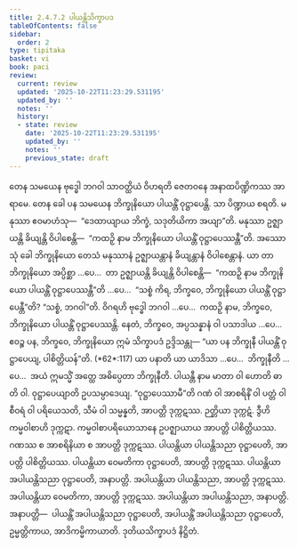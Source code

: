 ```yaml
---
title: 2.4.7.2 ပါယန္တိသိက္ခာပဒ
tableOfContents: false
sidebar:
  order: 2
type: tipitaka
basket: vi
book: paci
review:
  current: review
  updated: '2025-10-22T11:23:29.531195'
  updated_by: ''
  notes: ''
  history:
  - state: review
    date: '2025-10-22T11:23:29.531195'
    updated_by: ''
    notes: ''
    previous_state: draft
---
```



<ReviewStatus review={frontmatter.review} showDetails={true} />

<HypothesisAnnotation frontmatter={frontmatter} />

<DynamicBreadcrumb />

<Division number="1072" book="paci" e="ch" v="2" p="418">

<Paragraph number="3191" book="paci">
တေန သမယေန ဗုဒ္ဓေါ ဘဂဝါ သာဝတ္ထိယံ ဝိဟရတိ ဇေတဝနေ အနာထပိဏ္ဍိကဿ အာရာမေ. တေန ခေါ ပန သမယေန ဘိက္ခုနိယော ပါယန္တိံ ဝုဋ္ဌာပေန္တိ. သာ ပိဏ္ဍာယ စရတိ. မနုဿာ ဧဝမာဟံသု—  “ဒေထာယျာယ ဘိက္ခံ, သဒုတိယိကာ အယျာ”တိ. မနုဿာ ဥဇ္ဈာယန္တိ ခိယျန္တိ ဝိပါစေန္တိ—  “ကထဉှိ နာမ ဘိက္ခုနိယော ပါယန္တိံ ဝုဋ္ဌာပေဿန္တီ”တိ.
</Paragraph>

<Paragraph number="3192" book="paci">
အဿောသုံ ခေါ ဘိက္ခုနိယော တေသံ မနုဿာနံ ဥဇ္ဈာယန္တာနံ ခိယျန္တာနံ ဝိပါစေန္တာနံ. ယာ တာ ဘိက္ခုနိယော အပ္ပိစ္ဆာ …ပေ…  တာ ဥဇ္ဈာယန္တိ ခိယျန္တိ ဝိပါစေန္တိ—  “ကထဉှိ နာမ ဘိက္ခုနိယော ပါယန္တိံ ဝုဋ္ဌာပေဿန္တီ”တိ …ပေ…  “သစ္စံ ကိရ, ဘိက္ခဝေ, ဘိက္ခုနိယော ပါယန္တိံ ဝုဋ္ဌာပေန္တီ”တိ? “သစ္စံ, ဘဂဝါ”တိ. ဝိဂရဟိ ဗုဒ္ဓေါ ဘဂဝါ …ပေ…  ကထဉှိ နာမ, ဘိက္ခဝေ, ဘိက္ခုနိယော ပါယန္တိံ ဝုဋ္ဌာပေဿန္တိ. နေတံ, ဘိက္ခဝေ, အပ္ပသန္နာနံ ဝါ ပသာဒါယ …ပေ…  ဧဝဉ္စ ပန, ဘိက္ခဝေ, ဘိက္ခုနိယော ဣမံ သိက္ခာပဒံ ဥဒ္ဒိသန္တု—
</Paragraph>

</Division>
<Division number="1073" book="paci" e="ch" v="2" p="418">

<Paragraph number="3193" book="paci">
<Emphasis>“ယာ ပန ဘိက္ခုနီ ပါယန္တိံ ဝုဋ္ဌာပေယျ, ပါစိတ္တိယန်”</Emphasis>တိ. (*62*:<Emphasis>117</Emphasis>)
</Paragraph>

</Division>
<Division number="1074" book="paci" e="ch" v="2" p="418">

<Paragraph number="3194" book="paci">
<Emphasis>ယာ ပနာ</Emphasis>တိ ယာ ယာဒိသာ …ပေ…  <Emphasis>ဘိက္ခုနီ</Emphasis>တိ …ပေ…  အယံ ဣမသ္မိံ အတ္ထေ အဓိပ္ပေတာ ဘိက္ခုနီတိ.
</Paragraph>

<Paragraph number="3195" book="paci">
<Emphasis>ပါယန္တီ</Emphasis> နာမ မာတာ ဝါ ဟောတိ ဓာတိ ဝါ.
</Paragraph>

<Paragraph number="3196" book="paci">
<Emphasis>ဝုဋ္ဌာပေယျာ</Emphasis>တိ ဥပသမ္ပာဒေယျ.
</Paragraph>

<Paragraph number="3197" book="paci">
“ဝုဋ္ဌာပေဿာမီ”တိ ဂဏံ ဝါ အာစရိနိံ ဝါ ပတ္တံ ဝါ စီဝရံ ဝါ ပရိယေသတိ, သီမံ ဝါ သမ္မန္နတိ, အာပတ္တိ ဒုက္ကဋဿ. ဉတ္တိယာ ဒုက္ကဋံ. ဒွီဟိ ကမ္မဝါစာဟိ ဒုက္ကဋာ. ကမ္မဝါစာပရိယောသာနေ ဥပဇ္ဈာယာယ အာပတ္တိ ပါစိတ္တိယဿ. ဂဏဿ စ အာစရိနိယာ စ အာပတ္တိ ဒုက္ကဋဿ.
</Paragraph>

</Division>
<Division number="1075" book="paci" e="ch" v="2" p="418">

<Paragraph number="3198" book="paci">
ပါယန္တိယာ ပါယန္တိသညာ ဝုဋ္ဌာပေတိ, အာပတ္တိ ပါစိတ္တိယဿ. ပါယန္တိယာ ဝေမတိကာ ဝုဋ္ဌာပေတိ, အာပတ္တိ ဒုက္ကဋဿ. ပါယန္တိယာ အပါယန္တိသညာ ဝုဋ္ဌာပေတိ, အနာပတ္တိ. အပါယန္တိယာ ပါယန္တိသညာ, အာပတ္တိ ဒုက္ကဋဿ. အပါယန္တိယာ ဝေမတိကာ, အာပတ္တိ ဒုက္ကဋဿ. အပါယန္တိယာ အပါယန္တိသညာ, အနာပတ္တိ.
</Paragraph>

</Division>
<Division number="1076" book="paci" e="ch" v="2" p="419">

<Paragraph number="3199" book="paci">
အနာပတ္တိ—  ပါယန္တိံ အပါယန္တိသညာ ဝုဋ္ဌာပေတိ, အပါယန္တိံ အပါယန္တိသညာ ဝုဋ္ဌာပေတိ, ဥမ္မတ္တိကာယ, အာဒိကမ္မိကာယာတိ.

</Paragraph>
</Division>

<Paragraph number="3200" type="center" book="paci">
ဒုတိယသိက္ခာပဒံ နိဋ္ဌိတံ.
</Paragraph>